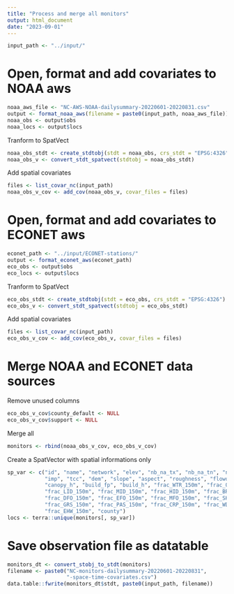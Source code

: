 ```yaml
---
title: "Process and merge all monitors"
output: html_document
date: "2023-09-01"
---
```


```r
input_path <- "../input/"
```

# Open, format and add covariates to NOAA aws 

```r
noaa_aws_file <- "NC-AWS-NOAA-dailysummary-20220601-20220831.csv"
output <- format_noaa_aws(filename = paste0(input_path, noaa_aws_file))
noaa_obs <- output$obs
noaa_locs <- output$locs
```

Tranform to SpatVect

```r
noaa_obs_stdt <- create_stdtobj(stdt = noaa_obs, crs_stdt = "EPSG:4326")
noaa_obs_v <- convert_stdt_spatvect(stdtobj = noaa_obs_stdt)
```

Add spatial covariates

```r
files <- list_covar_nc(input_path)
noaa_obs_v_cov <- add_cov(noaa_obs_v, covar_files = files)
```

# Open, format and add covariates to ECONET aws 

```r
econet_path <- "../input/ECONET-stations/"
output <- format_econet_aws(econet_path)
eco_obs <- output$obs
eco_locs <- output$locs
```

Tranform to SpatVect

```r
eco_obs_stdt <- create_stdtobj(stdt = eco_obs, crs_stdt = "EPSG:4326")
eco_obs_v <- convert_stdt_spatvect(stdtobj = eco_obs_stdt)
```

Add spatial covariates

```r
files <- list_covar_nc(input_path)
eco_obs_v_cov <- add_cov(eco_obs_v, covar_files = files)
```

# Merge NOAA and ECONET data sources

Remove unused columns

```r
eco_obs_v_cov$county_default <- NULL
eco_obs_v_cov$support <- NULL
```

Merge all 

```r
monitors <- rbind(noaa_obs_v_cov, eco_obs_v_cov)
```

Create a SpatVector with spatial informations only 

```r
sp_var <- c("id", "name", "network", "elev", "nb_na_tx", "nb_na_tn", "na_flag",
            "imp", "tcc", "dem", "slope", "aspect", "roughness", "flowdir",
            "canopy_h", "build_fp", "build_h", "frac_WTR_150m", "frac_OSD_150m",
            "frac_LID_150m", "frac_MID_150m", "frac_HID_150m", "frac_BRN_150m",
            "frac_DFO_150m", "frac_EFO_150m", "frac_MFO_150m", "frac_SHB_150m",
            "frac_GRS_150m", "frac_PAS_150m", "frac_CRP_150m", "frac_WDW_150m",
            "frac_EHW_150m", "county")
locs <- terra::unique(monitors[, sp_var])
```

# Save observation file as datatable

```r
monitors_dt <- convert_stobj_to_stdt(monitors)
filename <- paste0("NC-monitors-dailysummary-20220601-20220831",
                   "-space-time-covariates.csv")
data.table::fwrite(monitors_dt$stdt, paste0(input_path, filename))
```

